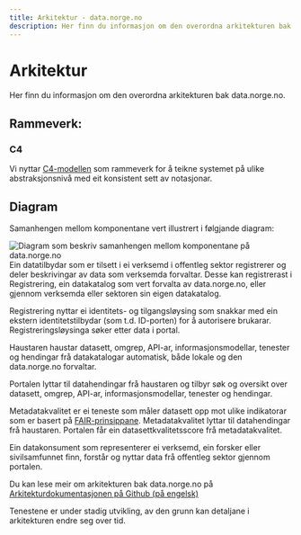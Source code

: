 ```yaml
---
title: Arkitektur - data.norge.no
description: Her finn du informasjon om den overordna arkitekturen bak data.norge.no
---
```


# Arkitektur

<Ingress size='xs'>Her finn du informasjon om den overordna arkitekturen bak data.norge.no.</Ingress>

## Rammeverk:

### C4

Vi nyttar [C4-modellen](https://c4model.com/) som rammeverk for å teikne systemet på ulike abstraksjonsnivå med eit konsistent sett av notasjonar.

## Diagram

Samanhengen mellom komponentane vert illustrert i følgjande diagram:

![Diagram som beskriv samanhengen mellom komponentane på data.norge.no](https://raw.githubusercontent.com/Informasjonsforvaltning/architecture-documentation/refs/heads/main/generated/system.svg)
Ein datatilbydar som er tilsett i ei verksemd i offentleg sektor registrerer og deler beskrivingar av data som verksemda forvaltar.
Desse kan registrerast i Registrering, ein datakatalog som vert forvalta av data.norge.no, eller gjennom verksemda eller sektoren sin eigen datakatalog.

Registrering nyttar ei identitets- og tilgangsløysing som snakkar med ein ekstern identitetstilbydar (som t.d. ID-porten) for å autorisere brukarar. Registreringsløysinga søker etter data i portal.

Haustaren haustar datasett, omgrep, API-ar, informasjonsmodellar, tenester og hendingar frå datakatalogar automatisk, både lokale og den data.norge.no forvaltar.

Portalen lyttar til datahendingar frå haustaren og tilbyr søk og oversikt over datasett, omgrep, API-ar, informasjonsmodellar, tenester og hendingar.

Metadatakvalitet er ei teneste som måler datasett opp mot ulike indikatorar som er basert på [FAIR-prinsippane](https://www.openscience.no/apen-forskning/forskningsdata/fair). Metadatakvalitet lyttar til datahendingar frå haustaren.
Portalen får ein datasettkvalitetsscore frå metadatakvalitet.

Ein datakonsument som representerer ei verksemd, ein forsker eller sivilsamfunnet finn, forstår og nyttar data frå offentleg sektor gjennom portalen.

Du kan lese meir om arkitekturen bak data.norge.no på [Arkitekturdokumentasjonen på Github (på engelsk)](https://github.com/Informasjonsforvaltning/architecture-documentation/wiki/Architecture-documentation)

Tenestene er under stadig utvikling, av den grunn kan detaljane i arkitekturen endre seg over tid.
